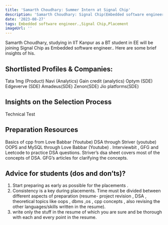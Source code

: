 ```yaml
---
title: 'Samarth Choudhary: Summer Intern at Signal Chip'
description: 'Samarth Choudhary: Signal Chip(Embedded software engineer.)'
date: '2023-08-27'
tags: Embedded software engineer.,Signal Chip,Placement
imageUrl: ''
---
```


Samarth Choudhary, studying in IIT Kanpur as a BT student in EE will be joining Signal Chip as Embedded software engineer.. Here are some brief insights of his.

## Shortlisted Profiles & Companies:
Tata 1mg (Product)
Navi (Analytics)
Gain credit (analytics)
Optym (SDE)
Edgeverve (SDE)
Amadeus(SDE)
Zenon(SDE)
Jio platforms(SDE)

## Insights on the Selection Process
Technical Test

##  Preparation Resources
Basics of cpp from Love Babbar (Youtube)
DSA through Striver (youtube)
OOPS and MySQL through Love Babbar (Youtube) .
Interviewbit , GFG and Leetcode to practice DSA questions.
Striver’s dsa sheet covers most of the concepts of DSA.
GFG’s articles for clarifying the concepts.

## Advice for students (dos and don’ts)? 
1. Start preparing as early as possible for the placements .
2. Consistency is a key during placements. Time must be divided between different
aspects of preparation (resume- project revision , DSA , theoretical topics like oops ,
dbms ,os , cpp concepts , also revising the other languages/skills written in the
resume).
3. write only the stuff in the resume of which you are sure and be thorough with each and
every point in the resume.

